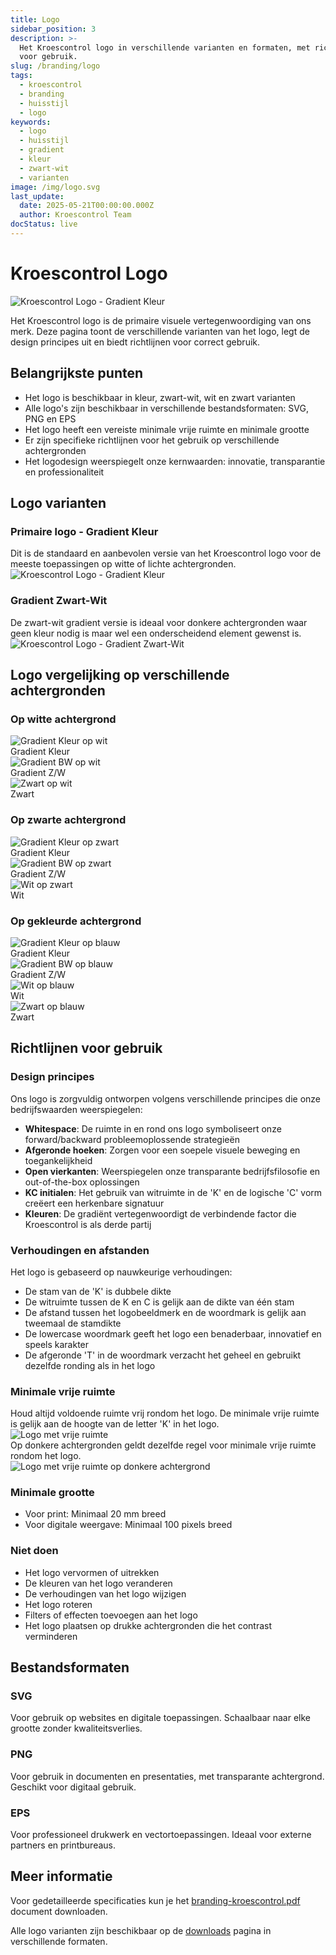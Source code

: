 ```yaml
---
title: Logo
sidebar_position: 3
description: >-
  Het Kroescontrol logo in verschillende varianten en formaten, met richtlijnen
  voor gebruik.
slug: /branding/logo
tags:
  - kroescontrol
  - branding
  - huisstijl
  - logo
keywords:
  - logo
  - huisstijl
  - gradient
  - kleur
  - zwart-wit
  - varianten
image: /img/logo.svg
last_update:
  date: 2025-05-21T00:00:00.000Z
  author: Kroescontrol Team
docStatus: live
---
```


# Kroescontrol Logo

<div
  style={{ display: 'flex', justifyContent: 'center', marginBottom: '30px' }}
>
  <img
    src='/branding/logo/png/kc-logo-gradientkleur.png'
    alt='Kroescontrol Logo - Gradient Kleur'
    style={{ maxWidth: '400px', width: '100%' }}
  />
</div>

Het Kroescontrol logo is de primaire visuele vertegenwoordiging van ons merk. Deze pagina toont de verschillende varianten van het logo, legt de design principes uit en biedt richtlijnen voor correct gebruik.

## Belangrijkste punten

- Het logo is beschikbaar in kleur, zwart-wit, wit en zwart varianten
- Alle logo's zijn beschikbaar in verschillende bestandsformaten: SVG, PNG en EPS
- Het logo heeft een vereiste minimale vrije ruimte en minimale grootte
- Er zijn specifieke richtlijnen voor het gebruik op verschillende achtergronden
- Het logodesign weerspiegelt onze kernwaarden: innovatie, transparantie en professionaliteit

## Logo varianten

<div style={{display: 'flex', flexWrap: 'wrap', gap: '20px', marginBottom: '20px'}}>
  <div style={{flex: '1 1 250px', minWidth: '250px'}}>
    <h3>Primaire logo - Gradient Kleur</h3>
    <div style={{fontSize: '0.9em', textAlign: 'center', margin: '8px 0 0 0'}}>Dit is de standaard en aanbevolen versie van het Kroescontrol logo voor de meeste toepassingen op witte of lichte achtergronden.</div>
    <div style={{padding: '30px', backgroundColor: 'white', textAlign: 'center', borderRadius: '5px', border: '1px solid #eee', height: '120px', display: 'flex', alignItems: 'center', justifyContent: 'center'}}>
      <img src="/branding/logo/png/kc-logo-gradientkleur.png" alt="Kroescontrol Logo - Gradient Kleur" style={{maxWidth: '280px', width: '100%'}} />
    </div>
  </div>

  <div style={{flex: '1 1 250px', minWidth: '250px'}}>
    <h3>Gradient Zwart-Wit</h3>
    <span>De zwart-wit gradient versie is ideaal voor donkere achtergronden waar geen kleur nodig is maar wel een onderscheidend element gewenst is.</span>
    <div style={{padding: '30px', backgroundColor: 'rgb(51, 51, 51)', textAlign: 'center', borderRadius: '5px', height: '120px', display: 'flex', alignItems: 'center', justifyContent: 'center'}}>
      <img src="/branding/logo/png/kc-logo-gradientbw.png" alt="Kroescontrol Logo - Gradient Zwart-Wit" style={{maxWidth: '280px', width: '100%'}} />
    </div>
  </div>
</div>

## Logo vergelijking op verschillende achtergronden

### Op witte achtergrond

<div style={{display: 'flex', flexWrap: 'wrap', gap: '15px', marginBottom: '30px'}}>
  <div style={{flex: '1 1 160px', minWidth: '160px', maxWidth: '200px'}}>
    <div style={{padding: '20px', backgroundColor: 'white', textAlign: 'center', borderRadius: '5px', border: '1px solid #eee', height: '100px', display: 'flex', alignItems: 'center', justifyContent: 'center'}}>
      <img src="/branding/logo/png/kc-logo-gradientkleur.png" alt="Gradient Kleur op wit" style={{maxWidth: '140px', width: '100%'}} />
    </div>
    <div style={{fontSize: '0.9em', textAlign: 'center', margin: '8px 0 0 0'}}>Gradient Kleur</div>
  </div>

<div style={{ flex: '1 1 160px', minWidth: '160px', maxWidth: '200px' }}>
  <div
    style={{
      padding: '20px',
      backgroundColor: 'white',
      textAlign: 'center',
      borderRadius: '5px',
      border: '1px solid #eee',
      height: '100px',
      display: 'flex',
      alignItems: 'center',
      justifyContent: 'center',
    }}
  >
    <img
      src='/branding/logo/png/kc-logo-gradientbw.png'
      alt='Gradient BW op wit'
      style={{ maxWidth: '140px', width: '100%' }}
    />
  </div>
  <div style={{ fontSize: '0.9em', textAlign: 'center', margin: '8px 0 0 0' }}>
    Gradient Z/W
  </div>
</div>

  <div style={{flex: '1 1 160px', minWidth: '160px', maxWidth: '200px'}}>
    <div style={{padding: '20px', backgroundColor: 'white', textAlign: 'center', borderRadius: '5px', border: '1px solid #eee', height: '100px', display: 'flex', alignItems: 'center', justifyContent: 'center'}}>
      <img src="/branding/logo/png/kc-logo-zwart.png" alt="Zwart op wit" style={{maxWidth: '140px', width: '100%'}} />
    </div>
    <div style={{fontSize: '0.9em', textAlign: 'center', margin: '8px 0 0 0'}}>Zwart</div>
  </div>
</div>

### Op zwarte achtergrond

<div style={{display: 'flex', flexWrap: 'wrap', gap: '15px', marginBottom: '30px'}}>
  <div style={{flex: '1 1 160px', minWidth: '160px', maxWidth: '200px'}}>
    <div style={{padding: '20px', backgroundColor: 'black', textAlign: 'center', borderRadius: '5px', height: '100px', display: 'flex', alignItems: 'center', justifyContent: 'center'}}>
      <img src="/branding/logo/png/kc-logo-gradientkleur.png" alt="Gradient Kleur op zwart" style={{maxWidth: '140px', width: '100%'}} />
    </div>
    <div style={{fontSize: '0.9em', textAlign: 'center', margin: '8px 0 0 0'}}>Gradient Kleur</div>
  </div>

<div style={{ flex: '1 1 160px', minWidth: '160px', maxWidth: '200px' }}>
  <div
    style={{
      padding: '20px',
      backgroundColor: 'black',
      textAlign: 'center',
      borderRadius: '5px',
      height: '100px',
      display: 'flex',
      alignItems: 'center',
      justifyContent: 'center',
    }}
  >
    <img
      src='/branding/logo/png/kc-logo-gradientbw.png'
      alt='Gradient BW op zwart'
      style={{ maxWidth: '140px', width: '100%' }}
    />
  </div>
  <div style={{ fontSize: '0.9em', textAlign: 'center', margin: '8px 0 0 0' }}>
    Gradient Z/W
  </div>
</div>

  <div style={{flex: '1 1 160px', minWidth: '160px', maxWidth: '200px'}}>
    <div style={{padding: '20px', backgroundColor: 'black', textAlign: 'center', borderRadius: '5px', height: '100px', display: 'flex', alignItems: 'center', justifyContent: 'center'}}>
      <img src="/branding/logo/png/kc-logo-wit.png" alt="Wit op zwart" style={{maxWidth: '140px', width: '100%'}} />
    </div>
    <span style={{fontSize: '0.9em', textAlign: 'center', margin: '8px 0 0 0', color: 'var(--ifm-font-color-base)'}}>Wit</span>
  </div>
</div>

### Op gekleurde achtergrond

<div style={{display: 'flex', flexWrap: 'wrap', gap: '15px', marginBottom: '30px'}}>
  <div style={{flex: '1 1 160px', minWidth: '160px', maxWidth: '200px'}}>
    <div style={{padding: '20px', backgroundColor: '#0057B8', textAlign: 'center', borderRadius: '5px', height: '100px', display: 'flex', alignItems: 'center', justifyContent: 'center'}}>
      <img src="/branding/logo/png/kc-logo-gradientkleur.png" alt="Gradient Kleur op blauw" style={{maxWidth: '140px', width: '100%'}} />
    </div>
    <div style={{fontSize: '0.9em', textAlign: 'center', margin: '8px 0 0 0'}}>Gradient Kleur</div>
  </div>

<div style={{ flex: '1 1 160px', minWidth: '160px', maxWidth: '200px' }}>
  <div
    style={{
      padding: '20px',
      backgroundColor: '#0057B8',
      textAlign: 'center',
      borderRadius: '5px',
      height: '100px',
      display: 'flex',
      alignItems: 'center',
      justifyContent: 'center',
    }}
  >
    <img
      src='/branding/logo/png/kc-logo-gradientbw.png'
      alt='Gradient BW op blauw'
      style={{ maxWidth: '140px', width: '100%' }}
    />
  </div>
  <div style={{ fontSize: '0.9em', textAlign: 'center', margin: '8px 0 0 0' }}>
    Gradient Z/W
  </div>
</div>

<div style={{ flex: '1 1 160px', minWidth: '160px', maxWidth: '200px' }}>
  <div
    style={{
      padding: '20px',
      backgroundColor: '#0057B8',
      textAlign: 'center',
      borderRadius: '5px',
      height: '100px',
      display: 'flex',
      alignItems: 'center',
      justifyContent: 'center',
    }}
  >
    <img
      src='/branding/logo/png/kc-logo-wit.png'
      alt='Wit op blauw'
      style={{ maxWidth: '140px', width: '100%' }}
    />
  </div>
  <span
    style={{
      fontSize: '0.9em',
      textAlign: 'center',
      margin: '8px 0 0 0',
      color: 'var(--ifm-font-color-base)',
    }}
  >
    Wit
  </span>
</div>

  <div style={{flex: '1 1 160px', minWidth: '160px', maxWidth: '200px'}}>
    <div style={{padding: '20px', backgroundColor: '#0057B8', textAlign: 'center', borderRadius: '5px', height: '100px', display: 'flex', alignItems: 'center', justifyContent: 'center'}}>
      <img src="/branding/logo/png/kc-logo-zwart.png" alt="Zwart op blauw" style={{maxWidth: '140px', width: '100%'}} />
    </div>
    <div style={{fontSize: '0.9em', textAlign: 'center', margin: '8px 0 0 0'}}>Zwart</div>
  </div>
</div>

## Richtlijnen voor gebruik

### Design principes

Ons logo is zorgvuldig ontworpen volgens verschillende principes die onze bedrijfswaarden weerspiegelen:

- **Whitespace**: De ruimte in en rond ons logo symboliseert onze forward/backward probleemoplossende strategieën
- **Afgeronde hoeken**: Zorgen voor een soepele visuele beweging en toegankelijkheid
- **Open vierkanten**: Weerspiegelen onze transparante bedrijfsfilosofie en out-of-the-box oplossingen
- **KC initialen**: Het gebruik van witruimte in de 'K' en de logische 'C' vorm creëert een herkenbare signatuur
- **Kleuren**: De gradiënt vertegenwoordigt de verbindende factor die Kroescontrol is als derde partij

### Verhoudingen en afstanden

Het logo is gebaseerd op nauwkeurige verhoudingen:

- De stam van de 'K' is dubbele dikte
- De witruimte tussen de K en C is gelijk aan de dikte van één stam
- De afstand tussen het logobeeldmerk en de woordmark is gelijk aan tweemaal de stamdikte
- De lowercase woordmark geeft het logo een benaderbaar, innovatief en speels karakter
- De afgeronde 'T' in de woordmark verzacht het geheel en gebruikt dezelfde ronding als in het logo

### Minimale vrije ruimte

<div style={{display: 'flex', flexWrap: 'wrap', gap: '20px', marginBottom: '20px', alignItems: 'stretch'}}>
  <div style={{flex: '1 1 280px', minWidth: '280px', display: 'flex', flexDirection: 'column'}}>
    <div style={{minHeight: '50px', display: 'flex', alignItems: 'center'}}>
      <div style={{margin: 0}}>Houd altijd voldoende ruimte vrij rondom het logo. De minimale vrije ruimte is gelijk aan de hoogte van de letter 'K' in het logo.</div>
    </div>
    <div style={{backgroundColor: '#f5f5f5', padding: '20px', borderRadius: '5px', textAlign: 'center', display: 'flex', alignItems: 'center', justifyContent: 'center', flex: '1', marginTop: '15px'}}>
      <img src="/branding/logo/png/kc-logo-gradientkleur.png" alt="Logo met vrije ruimte" style={{maxWidth: '280px', width: '100%', border: '2px dashed #ccc', padding: '30px'}} />
    </div>
  </div>

  <div style={{flex: '1 1 280px', minWidth: '280px', display: 'flex', flexDirection: 'column'}}>
    <div style={{minHeight: '50px', display: 'flex', alignItems: 'center'}}>
      <span style={{margin: 0}}>Op donkere achtergronden geldt dezelfde regel voor minimale vrije ruimte rondom het logo.</span>
    </div>
    <div style={{backgroundColor: '#333', padding: '20px', borderRadius: '5px', textAlign: 'center', display: 'flex', alignItems: 'center', justifyContent: 'center', flex: '1', marginTop: '15px'}}>
      <img src="/branding/logo/png/kc-logo-wit.png" alt="Logo met vrije ruimte op donkere achtergrond" style={{maxWidth: '280px', width: '100%', border: '2px dashed #666', padding: '30px'}} />
    </div>
  </div>
</div>

<div style={{display: 'flex', flexWrap: 'wrap', gap: '20px', marginBottom: '30px'}}>
  <div style={{flex: '1 1 280px', minWidth: '280px'}}>
    <h3>Minimale grootte</h3>
    <ul>
      <li>Voor print: Minimaal 20 mm breed</li>
      <li>Voor digitale weergave: Minimaal 100 pixels breed</li>
    </ul>
  </div>

  <div style={{flex: '1 1 280px', minWidth: '280px'}}>
    <h3>Niet doen</h3>
    <ul>
      <li>Het logo vervormen of uitrekken</li>
      <li>De kleuren van het logo veranderen</li>
      <li>De verhoudingen van het logo wijzigen</li>
      <li>Het logo roteren</li>
      <li>Filters of effecten toevoegen aan het logo</li>
      <li>Het logo plaatsen op drukke achtergronden die het contrast verminderen</li>
    </ul>
  </div>
</div>

## Bestandsformaten

<div style={{display: 'flex', flexWrap: 'wrap', gap: '20px', marginBottom: '30px'}}>
  <div style={{flex: '1 1 200px', minWidth: '200px', padding: '15px', backgroundColor: '#f5f5f5', borderRadius: '5px'}}>
    <h3 style={{color: '#333'}}>SVG</h3>
    <div style={{fontSize: '0.9em', textAlign: 'center', margin: '8px 0 0 0'}}>Voor gebruik op websites en digitale toepassingen. Schaalbaar naar elke grootte zonder kwaliteitsverlies.</div>
  </div>

<div
  style={{
    flex: '1 1 200px',
    minWidth: '200px',
    padding: '15px',
    backgroundColor: '#f5f5f5',
    borderRadius: '5px',
  }}
>
  <h3 style={{ color: '#333' }}>PNG</h3>
  Voor gebruik in documenten en presentaties, met transparante achtergrond.
  Geschikt voor digitaal gebruik.
</div>

  <div style={{flex: '1 1 200px', minWidth: '200px', padding: '15px', backgroundColor: '#f5f5f5', borderRadius: '5px'}}>
    <h3 style={{color: '#333'}}>EPS</h3>
    <p style={{color: '#333'}}>Voor professioneel drukwerk en vectortoepassingen. Ideaal voor externe partners en printbureaus.</p>
  </div>
</div>

## Meer informatie

Voor gedetailleerde specificaties kun je het [branding-kroescontrol.pdf](/branding/branding-kroescontrol.pdf) document downloaden.

Alle logo varianten zijn beschikbaar op de [downloads](/branding/downloads) pagina in verschillende formaten.
